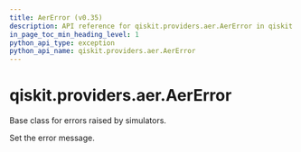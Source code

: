 ```yaml
---
title: AerError (v0.35)
description: API reference for qiskit.providers.aer.AerError in qiskit v0.35
in_page_toc_min_heading_level: 1
python_api_type: exception
python_api_name: qiskit.providers.aer.AerError
---
```


<span id="qiskit-providers-aer-aererror" />

# qiskit.providers.aer.AerError

<Class id="qiskit.providers.aer.AerError" isDedicatedPage={true} github="https://github.com/qiskit/qiskit-aer/tree/stable/0.10/qiskit/providers/aer/aererror.py" signature="AerError(*message)" modifiers="exception">
  Base class for errors raised by simulators.

  Set the error message.
</Class>

